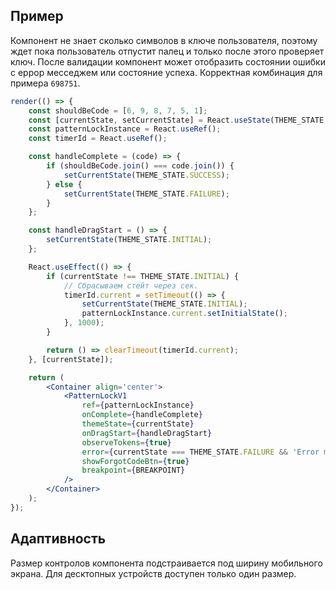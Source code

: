## Пример

Компонент не знает сколько символов в ключе пользователя,
поэтому ждет пока пользователь отпустит палец и только после этого проверяет ключ.
После валидации компонент может отобразить состоянии ошибки с еррор месседжем или состояние успеха.
Корректная комбинация для примера `698751`.

```jsx live mobileHeight={640}
render(() => {
    const shouldBeCode = [6, 9, 8, 7, 5, 1];
    const [currentState, setCurrentState] = React.useState(THEME_STATE.INITIAL);
    const patternLockInstance = React.useRef();
    const timerId = React.useRef();

    const handleComplete = (code) => {
        if (shouldBeCode.join() === code.join()) {
            setCurrentState(THEME_STATE.SUCCESS);
        } else {
            setCurrentState(THEME_STATE.FAILURE);
        }
    };

    const handleDragStart = () => {
        setCurrentState(THEME_STATE.INITIAL);
    };

    React.useEffect(() => {
        if (currentState !== THEME_STATE.INITIAL) {
            // Сбрасываем стейт через сек.
            timerId.current = setTimeout(() => {
                setCurrentState(THEME_STATE.INITIAL);
                patternLockInstance.current.setInitialState();
            }, 1000);
        }

        return () => clearTimeout(timerId.current);
    }, [currentState]);

    return (
        <Container align='center'>
            <PatternLockV1
                ref={patternLockInstance}
                onComplete={handleComplete}
                themeState={currentState}
                onDragStart={handleDragStart}
                observeTokens={true}
                error={currentState === THEME_STATE.FAILURE && 'Error message'}
                showForgotCodeBtn={true}
                breakpoint={BREAKPOINT}
            />
        </Container>
    );
});
```

## Адаптивность

Размер контролов компонента подстраивается под ширину мобильного экрана.
Для десктопных устройств доступен только один размер.

